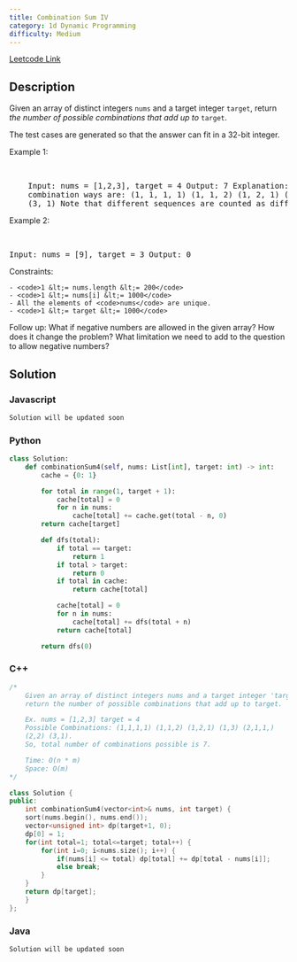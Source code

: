 ```yaml
---
title: Combination Sum IV
category: 1d Dynamic Programming
difficulty: Medium
---
```


<Callout>

[Leetcode Link](https://leetcode.com/problems/combination-sum-iv)

</Callout>

## Description

Given an array of distinct integers <code>nums</code> and a target integer <code>target</code>, return _the number of possible combinations that add up to_ <code>target</code>.

The test cases are generated so that the answer can fit in a 32-bit integer.

Example 1:

<br />
<pre className="overflow-x-auto">
	Input: nums = [1,2,3], target = 4 Output: 7 Explanation: The possible
	combination ways are: (1, 1, 1, 1) (1, 1, 2) (1, 2, 1) (1, 3) (2, 1, 1) (2, 2)
	(3, 1) Note that different sequences are counted as different combinations.
</pre>

Example 2:

<br />
<pre className="overflow-x-auto">Input: nums = [9], target = 3 Output: 0</pre>

Constraints:

    - <code>1 &lt;= nums.length &lt;= 200</code>
    - <code>1 &lt;= nums[i] &lt;= 1000</code>
    - All the elements of <code>nums</code> are unique.
    - <code>1 &lt;= target &lt;= 1000</code>

Follow up: What if negative numbers are allowed in the given array? How does it change the problem? What limitation we need to add to the question to allow negative numbers?

## Solution

### Javascript

```javascript
Solution will be updated soon
```

### Python

```python
class Solution:
    def combinationSum4(self, nums: List[int], target: int) -> int:
        cache = {0: 1}

        for total in range(1, target + 1):
            cache[total] = 0
            for n in nums:
                cache[total] += cache.get(total - n, 0)
        return cache[target]

        def dfs(total):
            if total == target:
                return 1
            if total > target:
                return 0
            if total in cache:
                return cache[total]

            cache[total] = 0
            for n in nums:
                cache[total] += dfs(total + n)
            return cache[total]

        return dfs(0)

```

### C++

```cpp
/*
    Given an array of distinct integers nums and a target integer 'target',
    return the number of possible combinations that add up to target.

    Ex. nums = [1,2,3] target = 4
    Possible Combinations: (1,1,1,1) (1,1,2) (1,2,1) (1,3) (2,1,1,)
    (2,2) (3,1).
    So, total number of combinations possible is 7.

    Time: O(n * m)
    Space: O(m)
*/

class Solution {
public:
    int combinationSum4(vector<int>& nums, int target) {
    sort(nums.begin(), nums.end());
    vector<unsigned int> dp(target+1, 0);
    dp[0] = 1;
    for(int total=1; total<=target; total++) {
        for(int i=0; i<nums.size(); i++) {
            if(nums[i] <= total) dp[total] += dp[total - nums[i]];
            else break;
        }
    }
    return dp[target];
    }
};
```

### Java

```java
Solution will be updated soon
```
